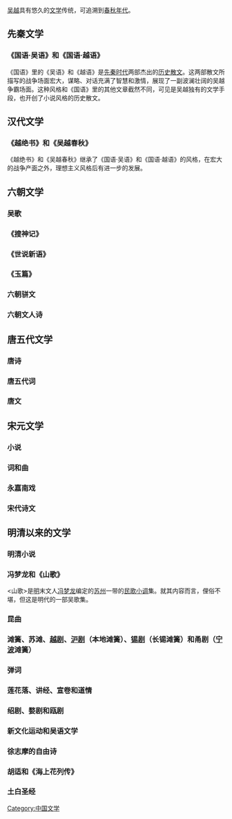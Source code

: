 {{expand|time=2015-09-25T16:10:59+00:00}}
[[吴越|吴越]]具有悠久的[[文学|文学]]传统，可追溯到[[春秋时期|春秋年代]]。

==先秦文学==
===《国语·吴语》和《国语·越语》===
《国语》里的《吴语》和《越语》是[[先秦|先秦时代]]两部杰出的[[历史|历史]][[散文|散文]]。这两部散文所描写的战争场面宏大，谋略、对话充满了智慧和激情，展现了一副波澜壮阔的吴越争霸场面。这种风格和《国语》里的其他文章截然不同，可见是吴越独有的文学手段，也开创了小说风格的历史散文。

==汉代文学==
===《越绝书》和《吴越春秋》===
《越绝书》和《吴越春秋》继承了《国语·吴语》和《国语·越语》的风格，在宏大的战争产面之外，理想主义风格后有进一步的发展。

==六朝文学==
===吴歌===
===《搜神记》===
===《世说新语》===
===《玉篇》===
===六朝骈文===
===六朝文人诗===
==唐五代文学==
===唐诗===
===唐五代词===
===唐文===
==宋元文学==
===小说===
===词和曲===
===永嘉南戏===
===宋代诗文===
==明清以来的文学==
===明清小说===
===冯梦龙和《山歌》===
<山歌>是[[明|明]]末文人[[冯梦龙|冯梦龙]]编定的[[苏州|苏州]]一带的[[民歌|民歌]][[小调|小调]]集。就其内容而言，俚俗不堪，但这是明代的一部吴歌集。

===昆曲===
===滩簧、苏滩、[[越剧|越剧]]、[[沪剧|沪剧]]（本地滩簧）、[[锡剧|锡剧]]（长锡滩簧）和甬剧（[[宁波|宁波]]滩簧）===
===弹词===
===莲花落、讲经、宣卷和道情===

===绍剧、婺剧和瓯剧===
===新文化运动和吴语文学===
===徐志摩的自由诗===
===胡适和《海上花列传》===
===土白圣经===

[[Category:中国文学|Category:中国文学]]